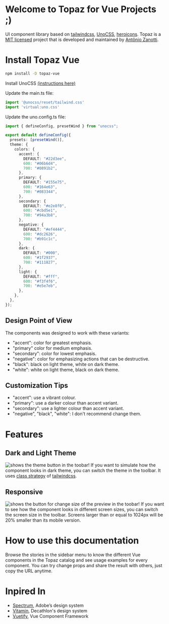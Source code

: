 # Welcome to Topaz for Vue Projects ;)
UI component library based on [tailwindcss](https://tailwindcss.com/), [UnoCSS](https://unocss.dev/), [heroicons](https://heroicons.com/). Topaz is a [MIT licensed](https://opensource.org/license/mit/) project that is developed and maintained by [Antônio Zanotti](https://www.linkedin.com/in/antoniozanotti/).

# Install Topaz Vue
```sh
npm install -D topaz-vue
```

Install UnoCSS [(instructions here)](https://unocss.dev/integrations/vite)

Update the main.ts file:
```ts
import '@unocss/reset/tailwind.css'
import 'virtual:uno.css'
```

Update the uno.config.ts file:
```ts
import { defineConfig, presetWind } from "unocss";

export default defineConfig({
  presets: [presetWind()],
  theme: {
    colors: {
      accent: {
        DEFAULT: "#22d3ee",
        600: "#06b6d4",
        700: "#0891b2",
      },
      primary: {
        DEFAULT: "#155e75",
        600: "#164e63",
        700: "#083344",
      },
      secondary: {
        DEFAULT: "#e2e8f0",
        600: "#cbd5e1",
        700: "#94a3b8",
      },
      negative: {
        DEFAULT: "#ef4444",
        600: "#dc2626",
        700: "#b91c1c",
      },
      dark: {
        DEFAULT: "#000",
        600: "#1f2937",
        700: "#111827",
      },
      light: {
        DEFAULT: "#fff",
        600: "#f3f4f6",
        700: "#e5e7eb",
      },
    },
  },
});
```

## Design Point of View
The components was designed to work with these variants:
- "accent": color for greatest emphasis.
- "primary" color for medium emphasis.
- "secondary": color for lowest emphasis.
- "negative": color for emphasizing actions that can be destructive.
- "black": black on light theme, white on dark theme.
- "white": white on light theme, black on dark theme.

## Customization Tips
- "accent": use a vibrant colour.
- "primary": use a darker colour than accent variant.
- "secondary": use a lighter colour than accent variant.
- "negative", "black", "white": I don't recommend change them.

# Features

## Dark and Light Theme
![shows the theme button in the toobar!](/images/dark_theme.png "Dark and Light Theme")
If you want to simulate how the component looks in dark theme, you can switch the theme in the toolbar. It uses [class strategy](https://tailwindcss.com/docs/dark-mode) of [tailwindcss](https://tailwindcss.com/).

## Responsive
![shows the button for change size of the preview in the toobar!](/images/screen_size.png "Screen Size")
If you want to see how the component looks in different screen sizes, you can switch the screen size in the toolbar. Screens larger than or equal to 1024px will be 20% smaller than its mobile version.


# How to use this documentation
Browse the stories in the sidebar menu to know the different Vue components in the Topaz catalog and see usage examples for every component. You can try change props and share the result with others, just copy the URL anytime.

# Inpired In
- [Spectrum](https://spectrum.adobe.com/), Adobe’s design system
- [Vitamin](https://github.com/Decathlon/vitamin-web), Decathlon's design system
- [Vuetify](https://github.com/vuetifyjs/vuetify), Vue Component Framework